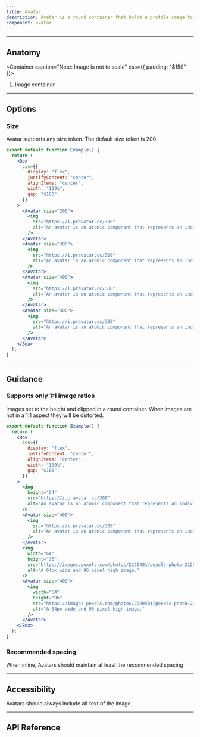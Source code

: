 ```yaml
---
title: Avatar
description: Avatar is a round container that holds a profile image to be used.
component: avatar
---
```


---

## Anatomy

<Container caption="Note: Image is not to scale" css={{ padding: "$150" }}>
  <InlineSVG
    width="169"
    height="80"
    path="/img/components/avatar/anatomy.svg"
    alt="Image shows a purple circle with the number 1 pointing to an avatar that contains the headshot of a man with dark brown hair. The number one references the note below the image."
  />
</Container>

1. Image container

---

## Options

### Size

Avatar supports any size token. The default size token is 200.

```jsx withPreview
export default function Example() {
  return (
    <Box
      css={{
        display: "flex",
        justifyContent: "center",
        alignItems: "center",
        width: "100%",
        gap: "$100",
      }}
    >
      <Avatar size="200">
        <img
          src="https://i.pravatar.cc/300"
          alt="An avatar is an atomic component that represents an individual’s identity through a circular photo."
        />
      </Avatar>
      <Avatar size="300">
        <img
          src="https://i.pravatar.cc/300"
          alt="An avatar is an atomic component that represents an individual’s identity through a circular photo."
        />
      </Avatar>
      <Avatar size="400">
        <img
          src="https://i.pravatar.cc/300"
          alt="An avatar is an atomic component that represents an individual’s identity through a circular photo."
        />
      </Avatar>
      <Avatar size="500">
        <img
          src="https://i.pravatar.cc/300"
          alt="An avatar is an atomic component that represents an individual’s identity through a circular photo."
        />
      </Avatar>
    </Box>
  );
}
```

---

## Guidance

### Supports only 1:1 image ratios

Images set to the height and clipped in a round container. When images are not in a 1:1 aspect they will be distorted.

```jsx withPreview isGuide="information"
export default function Example() {
  return (
    <Box
      css={{
        display: "flex",
        justifyContent: "center",
        alignItems: "center",
        width: "100%",
        gap: "$100",
      }}
    >
      <img
        height="64"
        src="https://i.pravatar.cc/300"
        alt="An avatar is an atomic component that represents an individual’s identity through a circular photo."
      />
      <Avatar size="400">
        <img
          src="https://i.pravatar.cc/300"
          alt="An avatar is an atomic component that represents an individual’s identity through a circular photo."
        />
      </Avatar>
      <img
        width="64"
        height="96"
        src="https://images.pexels.com/photos/2220401/pexels-photo-2220401.jpeg?dpr=2"
        alt="A 64px wide and 96 pixel high image."
      />
      <Avatar size="400">
        <img
          width="64"
          height="96"
          src="https://images.pexels.com/photos/2220401/pexels-photo-2220401.jpeg?dpr=2"
          alt="A 64px wide and 96 pixel high image."
        />
      </Avatar>
    </Box>
  );
}
```

### Recommended spacing

When inline, Avatars should maintain at least the recommended spacing

<GuideContainer variant="signal">
  <InlineSVG
    width="395"
    height="111"
    path="/img/components/avatar/avatar-label-spacing.svg"
    alt="Image contains two avatars, both showing the headshot of a man with dark brown hair. The first avatar has a red line to the right of the image showing minimum right padding as 050 along with sample text that reads 'User profile'.The second avatar has a red line below the image showing minimum bottom padding as 025 along with sample text that reads 'User profile'."
  />
</GuideContainer>

---

## Accessibility

Avatars should always include alt text of the image.

---

## API Reference

<PropsTable props={propsTable} />
